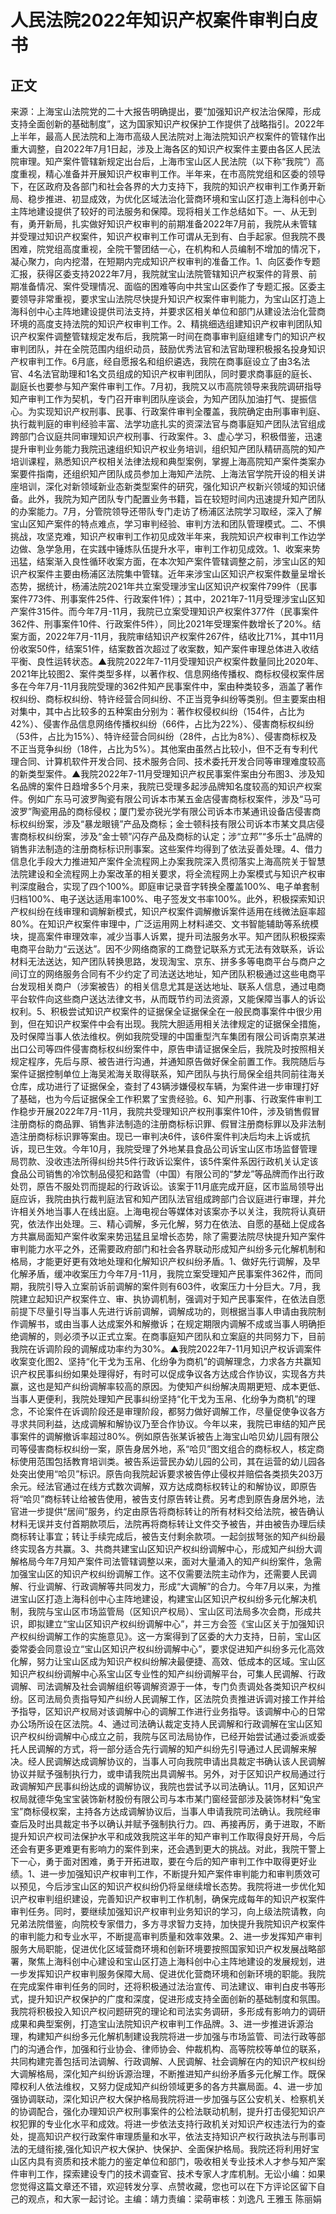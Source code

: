 # 人民法院2022年知识产权案件审判白皮书
## 正文
来源：上海宝山法院党的二十大报告明确提出，要“加强知识产权法治保障，形成支持全面创新的基础制度”，这为国家知识产权保护工作提供了战略指引。2022年上半年，最高人民法院和上海市高级人民法院对上海法院知识产权案件的管辖作出重大调整，自2022年7月1日起，涉及上海各区的知识产权案件主要由各区人民法院审理。知产案件管辖新规定出台后，上海市宝山区人民法院（以下称“我院”）高度重视，精心准备并开展知识产权审判工作。半年来，在市高院党组和区委的领导下，在区政府及各部门和社会各界的大力支持下，我院的知识产权审判工作勇开新局、稳步推进、初显成效，为优化区域法治化营商环境和宝山区打造上海科创中心主阵地建设提供了较好的司法服务和保障。现将相关工作总结如下。一、从无到有，勇开新局，扎实做好知识产权审判的前期准备2022年7月前，我院从未管辖并受理过知识产权案件，知识产权审判工作可谓从无到有、白手起家。但我院不畏困难，院党组高度重视，全院干警团结一心，在机构和人员编制不增加的情况下，凝心聚力，向内挖潜，在短期内完成知识产权审判的准备工作。1、向区委作专题汇报，获得区委支持2022年7月，我院就宝山法院管辖知识产权案件的背景、前期准备情况、案件受理情况、面临的困难等向中共宝山区委作了专题汇报。区委主要领导非常重视，要求宝山法院尽快提升知识产权案件审判能力，为宝山区打造上海科创中心主阵地建设提供司法支持，并要求区相关单位和部门从建设法治化营商环境的高度支持法院的知识产权审判工作。2、精挑细选组建知识产权审判团队知识产权案件调整管辖规定发布后，我院第一时间在商事审判庭组建专门的知识产权审判团队，并在全院范围内组织动员，鼓励优秀法官和法官助理积极报名投身知识产权审判工作。6月底，经自愿报名和组织遴选，我院在商事庭设立了由3名法官、4名法官助理和1名文员组成的知识产权审判团队，同时要求商事庭的庭长、副庭长也要参与知产案件审判工作。7月初，我院又以市高院领导来我院调研指导知产审判工作为契机，专门召开审判团队座谈会，为知产团队加油打气、提振信心。为实现知识产权刑事、民事、行政案件审判全覆盖，我院确定由刑事审判庭、执行裁判庭的审判经验丰富、法学功底扎实的资深法官与商事庭知产团队法官组成跨部门合议庭共同审理知识产权刑事、行政案件。3、虚心学习，积极借鉴，迅速提升审判业务能力我院迅速组织知识产权业务培训，组织知产团队精研高院的知产培训课程，熟悉知识产权相关法律法规和典型案例，掌握上海高院知产案件类案办案要件指南，还组织知产团队成员参加上海知产法院、上海法官学院开设的相关讲座培训，深化对新领域新业态新类型案件的研究，强化知识产权新兴领域的知识储备。此外，我院为知产团队专门配置业务书籍，旨在较短时间内迅速提升知产团队的办案能力。7月，分管院领导还带队专门走访了杨浦区法院学习取经，深入了解宝山区知产案件的特点难点，学习审判经验、审判方法和团队管理模式。二、不惧挑战，攻坚克难，知识产权审判工作初见成效半年来，我院知识产权审判工作边学边做、急学急用，在实践中锤炼队伍提升水平，审判工作初见成效。1、收案来势迅猛，结案渐入良性循环收案方面，在本次知产案件管辖调整之前，涉宝山区的知识产权案件主要由杨浦区法院集中管辖。近年来涉宝山区知识产权案件数量呈增长态势，据统计，杨浦法院2021年共立案受理涉宝山区知识产权案件799件（民事案件773件、刑事案件25件、行政案件1件）；其中，2021年7-11月受理涉宝山区知产案件315件。而今年7月-11月，我院已立案受理知识产权案件377件（民事案件362件、刑事案件10件、行政案件5件），同比2021年受理案件数增长了20%。结案方面，2022年7月-11月，我院审结知识产权案件267件，结收比71%，其中11月份收案50件，结案51件，结案数首次超过了收案数，知产案件审理总体进入收结平衡、良性运转状态。▲我院2022年7-11月受理知识产权案件数量同比2020年、2021年比较图2、案件类型多样，以著作权、信息网络传播权、商标权侵权案件居多在今年7月-11月我院受理的362件知产民事案件中，案由种类较多，涵盖了著作权纠纷、商标权纠纷、特许经营合同纠纷、不正当竞争纠纷等类别。但主要案由相对集中，其中占比较多的五种案由分别为：著作权侵权纠纷（154件，占比为42%）、侵害作品信息网络传播权纠纷（66件，占比为22%）、侵害商标权纠纷（53件，占比为15%）、特许经营合同纠纷（28件，占比为8%）、侵害商标权及不正当竞争纠纷（18件，占比为5%）。其他案由虽然占比较小，但不乏有专利代理合同、计算机软件开发合同、技术服务合同、技术委托开发合同等审理难度较高的新类型案件。▲我院2022年7-11月受理知识产权民事案件案由分布图3、涉及知名品牌的案件日趋增多5个月来，我院已受理多起涉品牌知名度较高的知识产权案件。例如广东马可波罗陶瓷有限公司诉本市某五金店侵害商标权案件，涉及“马可波罗”陶瓷用品的商标侵权；厦门爱亦锐光学有限公司诉本市某通讯设备店侵害商标权纠纷案，涉及“暴龙眼镜”产品及商标；金士顿科技有限公司诉本市某文具店侵害商标权纠纷案，涉及“金士顿”闪存产品及商标的认定；涉“立邦”“多乐士”品牌的销售非法制造的注册商标标识刑事案。这些案件均得到了依法妥善处理。4、借力信息化手段大力推进知产案件全流程网上办案我院深入贯彻落实上海高院关于智慧法院建设和全流程网上办案改革的相关要求，将全流程网上办案模式与知识产权审判深度融合，实现了四个100%。即庭审记录音字转换全覆盖100%、电子单套制归档100%、电子送达适用率100%、电子签发文书率100%。此外，积极探索知识产权纠纷在线审理和调解新模式，知识产权案件调解撤诉案件适用在线微法庭率超80%。在知识产权案件审理中，广泛运用网上材料递交、文书智能辅助等系统模块，提高案件审理效率，减少当事人诉累，提升司法服务水平。知产团队积极探索电商平台助力“云送达”。因不少网络商家的工商登记联系方式无法有效联系，诉讼材料无法送达，知产团队转换思路，发现淘宝、京东、拼多多等电商平台与商户之间订立的网络服务合同有不少约定了司法送达地址，知产团队积极通过这些电商平台发现相关商户（涉案被告）的相关信息尤其是送达地址、联系人信息，通过电商平台软件向这些商户送达法律文书，从而既节约司法资源，又能保障当事人的诉讼权利。5、积极尝试知识产权案件的证据保全证据保全在一般民商事案件中很少用到，但在知识产权案件中会有出现。我院大胆适用相关法律规定的证据保全措施，及时保障当事人依法维权。例如我院受理的中国重型汽车集团有限公司诉南京某进出口公司等四件侵害商标权纠纷案件中，原告申请证据保全后，我院及时按照相关规定程序，先后与原、被告进行沟通，并通知原告做好保全前置工作。我院随后与案件证据控制单位上海吴淞海关取得联系，知产团队与执行局保全组共同前往海关仓库，成功进行了证据保全，查封了43辆涉嫌侵权车辆，为案件进一步审理打好了基础，也为今后证据保全工作积累了宝贵经验。6、知产刑事、行政案件审判工作稳步开展2022年7月-11月，我院共受理知识产权刑事案件10件，涉及销售假冒注册商标的商品罪、销售非法制造的注册商标标识罪、假冒注册商标罪以及非法制造注册商标标识罪等案由。现已一审判决6件，该6件案件判决后均未上诉或抗诉，现已生效。今年10月，我院受理了外地某县食品公司诉宝山区市场监督管理局罚款、没收违法所得纠纷共5件行政诉讼案件，该5件案件系因行政机关认定该食品公司销售的冷饮制品侵犯和路雪（中国）有限公司的“梦龙”等品牌而作出行政处罚，原告不服处罚而提起的行政诉讼。该案于11月底完成开庭，区市监局领导出庭应诉，我院由执行裁判庭法官和知产团队法官组成跨部门合议庭进行审理，并允许相关外地当事人在线出庭。上海电视台等媒体对该案亦予以关注，我院将认真研究，依法作出处理。三、精心调解，多元化解，努力在依法、自愿的基础上促成各方共赢局面知产案件收案来势迅猛且呈增长态势，除了需要法院尽快提升知产案件审判能力水平之外，还需要政府部门和社会各界联动形成知产纠纷多元化解机制和格局，才能更好更有效地处理和化解知识产权纠纷矛盾。1、做好先行调解，及早化解矛盾，缓冲收案压力今年7月-11月，我院立案受理知产民事案件362件，而同期，我院引导入立案前诉前调解的案件则有603件，收案压力十分巨大。7月，我院建立起知识产权案件立、审、执协调机制，强调对于知产民事案件，在依法自愿前提下尽量引导当事人先进行诉前调解，调解成功的，则根据当事人申请由我院制作调解书，或由当事人达成案外和解撤诉；在规定期限内调解不成或当事人明确拒绝调解的，则必须予以正式立案。在商事庭知产团队和立案庭的共同努力下，目前我院在诉调阶段的调解成功率约为30%。▲我院2022年7-11月知识产权诉调案件收案变化图2、坚持“化干戈为玉帛、化纷争为商机”的调解理念，力求各方共赢知识产权民事纠纷如果处理得好，有时可以促成争议各方达成合作协议，实现各方共赢，这也是知产纠纷调解率较高的原因。为使知产纠纷解决周期更短、成本更低、当事人更便利，我院处理知产民事纠纷坚持“化干戈为玉帛、化纷争为商机”的理念，不论案件在诉调阶段还是审理阶段，都努力做好调解工作，尽量促使争议各方寻求共同利益，达成调解和解协议乃至合作协议。今年以来，我院已审结的知产民事案件的调解撤诉率超过80%。例如原告张某诉被告上海宝山哈贝幼儿园有限公司等侵害商标权纠纷一案，原告身居外地，系“哈贝”图文组合的商标权人，核定商标使用范围包括教育培训类。被告系运营民办幼儿园的公司，其在运营的幼儿园各处突出使用“哈贝”标识。原告向我院起诉要求被告停止侵权并赔偿各类损失203万余元。经法官通过在线方式数次调解，双方达成商标权转让的和解协议，即原告将“哈贝”商标转让给被告使用，被告支付原告转让费。另考虑到原告身居外地，法官进一步提供“居间”服务，约定由原告将商标转让的所有材料交给法院，被告确认材料无误并支付首期款项后，法院再将商标转让文件交予被告，并由被告办理后续商标转让事宜；转让手续完成后，被告支付剩余款项。一起剑拔弩张的知产纠纷最终实现各方共赢。3、共商共建宝山区知识产权纠纷调解中心，形成知产纠纷大调解格局今年7月知产案件司法管辖调整以来，面对大量涌入的知产纠纷案件，急需加强宝山区的知识产权纠纷调解工作。这不仅需要法院主动作为，还需要人民调解、行业调解、行政调解等共同发力，形成“大调解”的合力。今年7月以来，为推进宝山区打造上海科创中心主阵地建设，构建宝山区知识产权纠纷多元化解决机制，我院与宝山区市场监管局（区知识产权局）、宝山区司法局多次会商，形成共识，即拟建立“宝山区知识产权纠纷调解中心”，并三方会签《宝山区关于加强知识产权纠纷调解工作的实施意见》。这一方案得到了区委的大力支持，日前，宝山区委常委会同意设立“宝山区知识产权纠纷调解中心”，要求促进知产纠纷多元化高效化解，努力让宝山区成为知识产权纠纷解决最便捷、高效、低成本的区域。宝山区知识产权纠纷调解中心系宝山区专业性的知产纠纷调解平台，可集人民调解、行政调解、司法调解及社会调解组织等调解资源于一体，专门负责调处各类知识产权纠纷。区司法局负责指导知产纠纷人民调解工作，区法院负责推进诉调对接工作并给予指导，区知识产权局对该调解中心的调解工作进行业务指导。该调解中心的日常办公场所设在区法院。4、通过司法确认裁定支持人民调解和行政调解在宝山区知识产权纠纷调解中心成立之前，我院与区司法局协作，已经开始尝试通过委派或委托人民调解的方式，将一部分适合先行调解的知产纠纷先引导通过人民调解来解决。经人民调解达成调解协议的，当事人可向我院申请出具裁定书确认该人民调解协议并赋予强制执行力，或申请我院出具调解书。另外，对于区知识产权局通过行政调解知产民事纠纷达成的调解协议，我院也尝试予以司法确认。11月，区知识产权局就德华兔宝宝装饰新材股份有限公司与本市某门窗经营部涉及装饰材料“兔宝宝”商标侵权案，主持各方达成调解协议后，当事人申请我院司法确认。我院经审查后及时出具裁定书予以确认并赋予强制执行力。四、再接再厉，勇于进取，不断提升知识产权司法保护水平和成效我院这半年的知产审判工作取得良好开局，今后还会有更多更难更有影响力的案件到来，还会遇到更大的挑战。对此，我院干警上下一心，勇于面对困难，勇于开拓进取，要在今后的知产审判工作中取得更好业绩。1、进一步加强知识产权审判工作，不断提升知产案件审判能力和审判质效可以预见，今后涉宝山区的知识产权纠纷仍将呈继续增长态势。我院将进一步优化知识产权审判组织建设，完善知识产权审判工作机制，确保完成每年的知识产权案件审判任务。同时，要继续加强知识产权审判业务知识的学习，向上级法院请教，向兄弟法院借鉴，向院校专家借力，多方寻求智力支持，加快提升我院知识产权案件的审判能力和专业水平，不断提高审判质量和效率效果。2、进一步发挥知产审判服务大局职能，促进优化区域营商环境和创新环境要按照国家知识产权发展战略部署，聚焦上海科创中心建设和宝山区打造上海科创中心主阵地建设的发展规划，进一步发挥知识产权审判服务保障大局、促进优化营商环境和创新环境的职能。我院在完成案件审判任务的同时，还将积极通过法治宣传、司法建议、审判白皮书等形式，提升知识产权保护的广度和深度，促进形成支持全面创新的基础制度和氛围。我院将积极投入知识产权问题研究的理论和司法实务调研，多形成有影响力的调研成果和典型案例，打造宝山法院知识产权审判工作品牌。3、进一步推进诉源治理，构建知产纠纷多元化解机制建设我院将进一步加强与市场监管、司法行政等部门的沟通合作，加强和行业协会、律师协会、仲裁机构、高等院校等单位的联系，共同构建完善包括司法调解、行政调解、人民调解、社会调解在内的知识产权纠纷大调解格局，深化知产纠纷诉源治理，不断推进知产纠纷矛盾多元化解工作。既保障权利人依法维权，又努力促成知产纠纷领域更多的各方共赢局面。4、进一步加强协调联动，深化知识产权大保护格局我院将进一步加强与区公安机关、检察机关的协调配合，强化办理知识产权刑事案件的公检法联动机制，提升打击侵犯知识产权犯罪的专业化水平和成效。将进一步依法支持行政机关对知识产权违法行为的查处，提高知识产权行政案件审理质量和水平，依法支持知识产权行政执法与刑事司法的无缝衔接,强化知识产权大保护、快保护、全面保护格局。我院还将利用好宝山区内具有资质和技术能力的鉴定单位和部门，吸收相关专业技术人才参与知产案件审判工作，探索建设专门的技术调查官、技术专家人才库机制。无讼小编：如果您觉得这篇文章还不错，欢迎转发分享、点赞收藏，您也可以在下方评论区留下自己的观点，和大家一起讨论。主编：靖力责编：梁萌审核：刘逸凡 王雅玉 陈丽娟